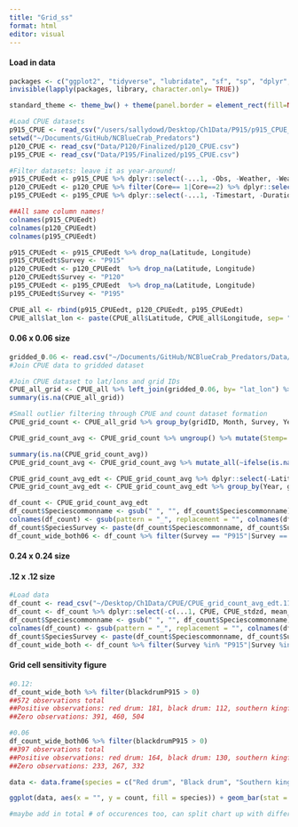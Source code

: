 ```yaml
---
title: "Grid_ss"
format: html
editor: visual
---
```


#### Load in data

```r
packages <- c("ggplot2", "tidyverse", "lubridate", "sf", "sp", "dplyr", "rnaturalearth", "readr", "readxl", "spatialEco", "rstatix", "viridis", "BBmisc", "corrplot")
invisible(lapply(packages, library, character.only= TRUE))

standard_theme <- theme_bw() + theme(panel.border = element_rect(fill=NA, colour = "black")) + theme(panel.grid.major = element_blank(), panel.grid.minor = element_blank()) + theme(legend.text.align= 0, legend.title= element_text(size = 12), legend.text = element_text(size= 10), axis.text=element_text(size=10), axis.title=element_text(size=12))

#Load CPUE datasets
p915_CPUE <- read_csv("/users/sallydowd/Desktop/Ch1Data/P915/p915_CPUE_new.csv")
setwd("~/Documents/GitHub/NCBlueCrab_Predators")
p120_CPUE <- read_csv("Data/P120/Finalized/p120_CPUE.csv")
p195_CPUE <- read_csv("Data/P195/Finalized/p195_CPUE.csv")

#Filter datasets: leave it as year-around!
p915_CPUEedt <- p915_CPUE %>% dplyr::select(-...1, -Obs, -Weather, -Weather, -Sedsize, -Btmcomp, -doy, -Wbdytype, -Wbd, -Sample, -Ph, -Quad, -Secchi) %>% rename("Location" = "Area", "Strata/station"= "Strata") %>% filter(between(Year, 2001, 2021)) 
p120_CPUEedt <- p120_CPUE %>% filter(Core== 1|Core==2) %>% dplyr::select(-...1, -Program, -Nbrrec3, -Time, -Duration, -doy, -Core, -Sedsize, -Btmcomp, -Secchi) %>% rename("Strata/station"= "Station") %>% filter(between(Year, 2001, 2021)) %>% dplyr::select(-Photoperiod)
p195_CPUEedt <- p195_CPUE %>% dplyr::select(-...1, -Timestart, -Duration, -Depthend, -Wbdytype, -Wbd, -Speciesscientificname, -Depthzone, -Secchi_depthcm) %>% rename("Ssal" = "Salinitysurface", "Bsal"= "Salinitybottom", "Stemp"= "Tempsurface", "Btemp"= "Tempbottom", "Latitude"= "Latitudestart", "Longitude"= "Longitudestart", "Colnum"= "Numbertotal", "Control1"= "Eventname", "Strata/station"= "Stationcode", "Depth"= "Depthstart") %>% filter(between(Year, 2001, 2021)) %>% dplyr::select(-Photoperiod)

##All same column names! 
colnames(p915_CPUEedt)
colnames(p120_CPUEedt)
colnames(p195_CPUEedt)

p915_CPUEedt <- p915_CPUEedt %>% drop_na(Latitude, Longitude)
p915_CPUEedt$Survey <- "P915"
p120_CPUEedt <- p120_CPUEedt  %>% drop_na(Latitude, Longitude)
p120_CPUEedt$Survey <- "P120"
p195_CPUEedt <- p195_CPUEedt  %>% drop_na(Latitude, Longitude)
p195_CPUEedt$Survey <- "P195"

CPUE_all <- rbind(p915_CPUEedt, p120_CPUEedt, p195_CPUEedt)
CPUE_all$lat_lon <- paste(CPUE_all$Latitude, CPUE_all$Longitude, sep= "_")
```

#### 0.06 x 0.06 size

```r
gridded_0.06 <- read.csv("~/Documents/GitHub/NCBlueCrab_Predators/Data/gridded_10.02.23.5km.csv")
#Join CPUE data to gridded dataset

#Join CPUE dataset to lat/lons and grid IDs
CPUE_all_grid <- CPUE_all %>% left_join(gridded_0.06, by= "lat_lon") %>% dplyr::select(-X) %>% drop_na(gridID)
summary(is.na(CPUE_all_grid))

#Small outlier filtering through CPUE and count dataset formation 
CPUE_grid_count <- CPUE_all_grid %>% group_by(gridID, Month, Survey, Year, Speciescommonname) %>% mutate(avg_count= mean(Colnum))

CPUE_grid_count_avg <- CPUE_grid_count %>% ungroup() %>% mutate(Stemp= ifelse(CPUE_grid_count$Stemp <= 11.8, NA, CPUE_grid_count$Stemp), Ssal= ifelse(CPUE_grid_count$Ssal==0.0, NA, CPUE_grid_count$Ssal), Sdo= ifelse(CPUE_grid_count$Sdo==0.0, NA, CPUE_grid_count$Sdo), Depth= ifelse(CPUE_grid_count$Depth==0.0, NA, CPUE_grid_count$Depth)) %>% group_by(Year, gridID, Month) %>% mutate(avg_depth= mean(Depth, na.rm= TRUE), avg_ssal= mean(Ssal, na.rm= TRUE), avg_bsal= mean(Bsal, na.rm= TRUE), avg_stemp= mean(Stemp, na.rm= TRUE), avg_btemp= mean(Btemp, na.rm= TRUE), avg_sdo= mean(Sdo, na.rm= TRUE), avg_bdo= mean(Bdo, na.rm= TRUE), avg_latitude= mean(Latitude, na.rm= TRUE), avg_longitude= mean(Longitude), na.rm= TRUE) %>% dplyr::select(-avg_bsal, -avg_btemp, -avg_bdo, -Stemp, -Btemp, -Sdo, -Bdo, -Ssal, -Bsal, -Season, -Sedsize_new, -Btmcomp_new, -Depth, -na.rm, -avg_latitude, -avg_longitude)

summary(is.na(CPUE_grid_count_avg))
CPUE_grid_count_avg <- CPUE_grid_count_avg %>% mutate_all(~ifelse(is.nan(.), NA, .)) %>% drop_na() #drops 4610 points 

CPUE_grid_count_avg_edt <- CPUE_grid_count_avg %>% dplyr::select(-Latitude, -Longitude, -lat_lon, -Day, -Location, -Colnum, -Date, -Ym_date, -Sciname, -"Strata/station", -Month, -Control1)
CPUE_grid_count_avg_edt <- CPUE_grid_count_avg_edt %>% group_by(Year, gridID, Speciescommonname, Survey, Month) %>% distinct(avg_count, .keep_all= TRUE)

df_count <- CPUE_grid_count_avg_edt 
df_count$Speciescommonname <- gsub(" ", "", df_count$Speciescommonname)
colnames(df_count) <- gsub(pattern = "_", replacement = "", colnames(df_count))
df_count$SpeciesSurvey <- paste(df_count$Speciescommonname, df_count$Survey, sep= "")
df_count_wide_both06 <- df_count %>% filter(Survey == "P915"|Survey == "P120") %>% ungroup() %>% dplyr::select(-c(Speciescommonname, Survey)) %>% pivot_wider(names_from = "SpeciesSurvey", values_from = "avgcount") %>% drop_na()
```

#### 0.24 x 0.24 size

#### .12 x .12 size
```r
#Load data
df_count <- read_csv("~/Desktop/Ch1Data/CPUE/CPUE_grid_count_avg_edt.11.21.23.csv")
df_count <- df_count %>% dplyr::select(-c(...1, CPUE, CPUE_stdzd, mean_CPUE, mean_CPUE_stdzd)) #need to remove or R will get confused 
df_count$Speciescommonname <- gsub(" ", "", df_count$Speciescommonname)
colnames(df_count) <- gsub(pattern = "_", replacement = "", colnames(df_count))
df_count$SpeciesSurvey <- paste(df_count$Speciescommonname, df_count$Survey, sep= "")
df_count_wide_both <- df_count %>% filter(Survey %in% "P915"|Survey %in% "P120") %>% dplyr::select(-Speciescommonname, -Survey) %>% ungroup() %>% pivot_wider(names_from = "SpeciesSurvey", values_from = "avgcount") %>% drop_na()
```

#### Grid cell sensitivity figure

```r
#0.12: 
df_count_wide_both %>% filter(blackdrumP915 > 0)
##572 observations total 
##Positive observations: red drum: 181, black drum: 112, southern kingfish: 68
##Zero observations: 391, 460, 504 

#0.06
df_count_wide_both06 %>% filter(blackdrumP915 > 0)
##397 observations total 
##Positive observations: red drum: 164, black drum: 130, southern kingfish: 65
##Zero observations: 233, 267, 332

data <- data.frame(species = c("Red drum", "Black drum", "Southern kingfish"), count = c(572,572,572))

ggplot(data, aes(x = "", y = count, fill = species)) + geom_bar(stat = "identity", width = 0.8) + standard_theme + labs(x= "0.12° x 0.12°", y= "Number of encounters", fill= "Species") + scale_fill_manual(values= c("#0072B2", "#009E73", "#CC6666"), name= "Species")

#maybe add in total # of occurences too, can split chart up with different shades for positive and negative occurences 
```

